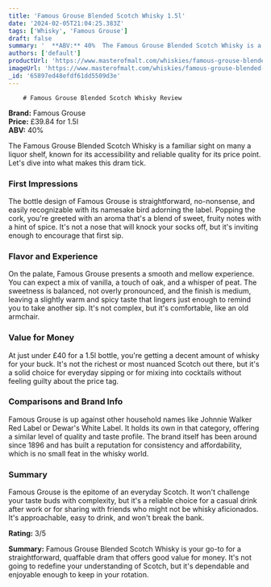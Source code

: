 ```yaml
---
title: 'Famous Grouse Blended Scotch Whisky 1.5l'
date: '2024-02-05T21:04:25.383Z'
tags: ['Whisky', 'Famous Grouse']
draft: false
summary: '  **ABV:** 40%  The Famous Grouse Blended Scotch Whisky is a familiar sight on many a liquor shelf, known for its accessibility an...'
authors: ['default']
productUrl: 'https://www.masterofmalt.com/whiskies/famous-grouse-blended-scotch-whisky-1point5l/'
imageUrl: 'https://www.masterofmalt.com/whiskies/famous-grouse-blended-scotch-whisky-1point5l.jpg'
_id: '65897ed48efdf61dd5509d3e'
---
```


        # Famous Grouse Blended Scotch Whisky Review

**Brand:** Famous Grouse  
**Price:** £39.84 for 1.5l  
**ABV:** 40%

The Famous Grouse Blended Scotch Whisky is a familiar sight on many a liquor shelf, known for its accessibility and reliable quality for its price point. Let's dive into what makes this dram tick.

### First Impressions

The bottle design of Famous Grouse is straightforward, no-nonsense, and easily recognizable with its namesake bird adorning the label. Popping the cork, you're greeted with an aroma that's a blend of sweet, fruity notes with a hint of spice. It's not a nose that will knock your socks off, but it's inviting enough to encourage that first sip.

### Flavor and Experience

On the palate, Famous Grouse presents a smooth and mellow experience. You can expect a mix of vanilla, a touch of oak, and a whisper of peat. The sweetness is balanced, not overly pronounced, and the finish is medium, leaving a slightly warm and spicy taste that lingers just enough to remind you to take another sip. It's not complex, but it's comfortable, like an old armchair.

### Value for Money

At just under £40 for a 1.5l bottle, you're getting a decent amount of whisky for your buck. It's not the richest or most nuanced Scotch out there, but it's a solid choice for everyday sipping or for mixing into cocktails without feeling guilty about the price tag.

### Comparisons and Brand Info

Famous Grouse is up against other household names like Johnnie Walker Red Label or Dewar's White Label. It holds its own in that category, offering a similar level of quality and taste profile. The brand itself has been around since 1896 and has built a reputation for consistency and affordability, which is no small feat in the whisky world.

### Summary

Famous Grouse is the epitome of an everyday Scotch. It won't challenge your taste buds with complexity, but it's a reliable choice for a casual drink after work or for sharing with friends who might not be whisky aficionados. It's approachable, easy to drink, and won't break the bank.

**Rating:** 3/5

**Summary:** Famous Grouse Blended Scotch Whisky is your go-to for a straightforward, quaffable dram that offers good value for money. It's not going to redefine your understanding of Scotch, but it's dependable and enjoyable enough to keep in your rotation.
